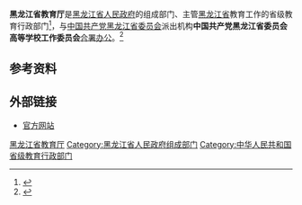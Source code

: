 {{Primarysources|time=2020-08-18T10:24:28+00:00}}
{{Infobox PRCG
|机构名称 = 黑龙江省教育厅
|标志1    = Red star.svg
|标志1说明 =
|中共合署办公 = 中国共产党黑龙江省委员会高等学校工作委员会 
|职位1    = 厅长
|人员1    = [[陈延良|陈延良]]
|职位2    = 副厅长
|人员2    = [[姜同河|姜同河]]、[[赵广_(1969年)|赵　广]]、[[董成_(1966年)|董　成]]
|人数2    = 3
|成立时间 =
|业务上级 = [[中华人民共和国教育部|中华人民共和国教育部]]
|组织上级 = [[黑龙江省人民政府|黑龙江省人民政府]]
|机构类型 = 省级人民政府组成部门
|中共上级 = [[中国共产党黑龙江省委员会|中国共产党黑龙江省委员会]]
|中共本级 = 中国共产党黑龙江省教育局委员会
|行政级别 = 正地厅级
|前身     = 黑龙江省教育委员会
|地址1    = [[黑龙江省|黑龙江省]]
|邮编1    =
|官网     = http://jyt.hlj.gov.cn/jyzx/jyt/
|电话1    =
|电话2    =
|传真1    =
|image1   =
|caption1 = 
}}

'''黑龙江省教育厅'''是[[黑龙江省人民政府|黑龙江省人民政府]]的组成部门、主管[[黑龙江省|黑龙江省]]教育工作的省级教育行政部门<ref>{{Cite web|title=中华人民共和国教育法|url=http://www.moe.gov.cn/s78/A02/zfs__left/s5911/moe_619/201512/t20151228_226193.html|accessdate=2020-08-18|work=中华人民共和国教育部|archive-date=2020-02-22|archive-url=https://web.archive.org/web/20200222114538/http://www.moe.gov.cn/s78/A02/zfs__left/s5911/moe_619/201512/t20151228_226193.html|dead-url=no}}</ref>，与[[中国共产党黑龙江省委员会|中国共产党黑龙江省委员会]]派出机构'''中国共产党黑龙江省委员会高等学校工作委员会'''[[合署办公|合署办公]]。<ref>{{Cite web|title=黑龙江省教育|url=http://old.moe.gov.cn//publicfiles/business/htmlfiles/moe/s3115/201001/77591.html|accessdate=2020-08-18|work=中华人民共和国教育部}}</ref>

== 参考资料 ==
{{reflist}}

== 外部链接 ==
* [http://jyt.hlj.gov.cn 官方网站] {{Wayback|url=http://jyt.hlj.gov.cn/ |date=20191122124146 }}

{{黑龙江高等院校}}

[[Category:黑龙江省教育厅|]]
[[Category:黑龙江省人民政府组成部门|Category:黑龙江省人民政府组成部门]]
[[Category:中华人民共和国省级教育行政部门|Category:中华人民共和国省级教育行政部门]]
{{stub}}